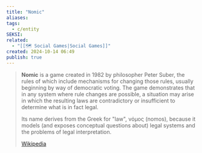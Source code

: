 ```yaml
---
title: "Nomic"
aliases: 
tags:
  - c/entity
SEKSI: 
related:
  - "[[🗺️ Social Games|Social Games]]"
created: 2024-10-14 06:49
publish: true
---
```



> **Nomic** is a game created in 1982 by philosopher Peter Suber, the rules of which include mechanisms for changing those rules, usually beginning by way of democratic voting. The game demonstrates that in any system where rule changes are possible, a situation may arise in which the resulting laws are contradictory or insufficient to determine what is in fact legal.
>
> Its name derives from the Greek for "law", νόμος (nomos), because it models (and exposes conceptual questions about) legal systems and the problems of legal interpretation.
>
> [Wikipedia](https://en.wikipedia.org/wiki/Nomic)
